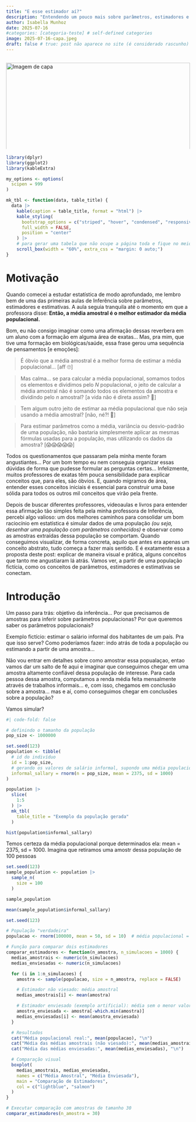 ```yaml
---
title: "E esse estimador aí?"
description: "Entendendo um pouco mais sobre parâmetros, estimadores e estimativas"
author: Isabella Munhoz
date: 2025-07-16
#categories: [categoria-teste] # self-defined categories
image: 2025-07-16-capa.jpeg
draft: false # true: post não aparece no site (é considerado rascunho)
---
```


<div style="width: 100%; height: 250px; overflow: hidden; margin-bottom: 1rem;">
  <img src="2025-07-16-capa.jpeg" alt="Imagem de capa" style="width: 100%; object-fit: cover; object-position: center;">
</div>

```r

library(dplyr)
library(ggplot2)
library(kableExtra)

my_options <- options(
  scipen = 999
)

mk_tbl <- function(data, table_title) {
  data |> 
    kable(caption = table_title, format = "html") |> 
    kable_styling(
      bootstrap_options = c("striped", "hover", "condensed", "responsive"),
      full_width = FALSE,
      position = "center"
    ) |> 
    # para gerar uma tabela que não ocupe a página toda e fique no meio
    scroll_box(width = "60%", extra_css = "margin: 0 auto;") 
}

```

# Motivação

Quando comecei a estudar estatística de modo aprofundado, me lembro bem de uma das primeiras aulas de Inferência sobre parâmetros, estimadores e estimativas. A aula seguia tranquila até o momento em que a professora disse: **Então, a média amostral é o melhor estimador da média populacional.**

Bom, eu não consigo imaginar como uma afirmação dessas reverbera em um aluno com a formação em alguma área de exatas... Mas, pra mim, que tive uma formação em biológicas/saúde, essa frase gerou uma sequência de pensamentos [e emoções]: 

> É óbvio que a média amostral é a melhor forma de estimar a média populacional... [aff 🙄]

> Mas calma... se para calcular a média populacional, somamos todos os elementos e dividimos pelo *N* populacional, o jeito de calcular a média amostral não é somando todos os elementos da amostra e dividindo pelo *n* amostral? [a vida não é direta assim? 👀]

> Tem algum outro jeito de estimar aa média populacional que não seja usando a média amostral? [não, né?! 😬]

> Para estimar parâmetros como a média, variância ou desvio-padrão de uma população, não bastaria simplesmente aplicar as mesmas fórmulas usadas para a população, mas utilizando os dados da amostra? [😱😱😱😱😱]

Todos os questionamentos que passaram pela minha mente foram angustiantes... Por um bom tempo eu nem conseguia organizar essas dúvidas de forma que pudesse formular as perguntas certas... Infelizmente, muitos professores de exatas têm pouca sensibilidade para explicar conceitos que, para eles, são óbvios. E, quando migramos de área, entender esses conceitos iniciais é essencial para construir uma base sólida para todos os outros mil conceitos que virão pela frente.

Depois de buscar diferentes professores, videoaulas e livros para entender essa afirmação tão simples feita pela minha professora de Inferência, percebi algo valioso: um dos melhores caminhos para consolidar um bom raciocínio em estatística é simular dados de uma população *(ou seja, desenhar uma população com parâmetros conhecidos)* e observar como as amostras extraídas dessa população se comportam. Quando conseguimos visualizar, de forma concreta, aquilo que antes era apenas um conceito abstrato, tudo começa a fazer mais sentido. E é exatamente essa a proposta deste post: explicar de maneira visual e prática, alguns conceitos que tanto me angustiaram lá atrás. Vamos ver, a partir de uma população fictícia, como os conceitos de parâmetros, estimadores e estimativas se conectam.

# Introdução

Um passo para trás: objetivo da inferência... Por que precisamos de amostras para inferir sobre parâmetros populacionas? Por que queremos saber os parâmetros populacionais?

Exemplo fictício: estimar o salário informal dos habitantes de um país. Pra que isso serve? Como poderíamos fazer: indo atrás de toda a população ou estimando a partir de uma amostra...

Não vou entrar em detalhes sobre como amostrar essa popualaçao, entao vamos dar um salto de fé aqui e imaginar que conseguimos chegar em uma amostra altamente confiável dessa população de interesse. Para cada pessoa dessa amostra, computamos a renda média feita mensalmente através de trabalhos informais... e, com isso, chegamos em conclusão sobre a amostra... mas e aí, como conseguimos chegar em conclusões sobre a população?

Vamos simular?


```r
#| code-fold: false

# definindo o tamanho da população
pop_size <- 1000000

set.seed(123)
population <- tibble(
  # id do indivíduo
  id = 1:pop_size,
  # gerando os valores de salário informal, supondo uma média populacional de 2375 e um desvio-padrão de 1000
  informal_sallary = rnorm(n = pop_size, mean = 2375, sd = 1000)
)

```

```r

population |> 
  slice(
    1:5
  ) |> 
  mk_tbl(
    table_title = "Exemplo da população gerada"
  )

```


```r

hist(population$informal_sallary)

```

Temos certeza da média populacional porque determinados ela: mean = 2375, sd = 1000. Imagina que retiramos uma amostr dessa população de 100 pessoas

```r

set.seed(123)
sample_population <- population |> 
  sample_n(
    size = 100
  )

sample_population

```

```r

mean(sample_population$informal_sallary)

```


```r

set.seed(123)

# População "verdadeira"
populacao <- rnorm(100000, mean = 50, sd = 10)  # média populacional = 50

# Função para comparar dois estimadores
comparar_estimadores <- function(n_amostra, n_simulacoes = 1000) {
  medias_amostrais <- numeric(n_simulacoes)
  medias_enviesadas <- numeric(n_simulacoes)

  for (i in 1:n_simulacoes) {
    amostra <- sample(populacao, size = n_amostra, replace = FALSE)

    # Estimador não viesado: média amostral
    medias_amostrais[i] <- mean(amostra)

    # Estimador enviesado (exemplo artificial): média sem o menor valor da amostra
    amostra_enviesada <- amostra[-which.min(amostra)]
    medias_enviesadas[i] <- mean(amostra_enviesada)
  }

  # Resultados
  cat("Média populacional real:", mean(populacao), "\n")
  cat("Média das médias amostrais (não viesado):", mean(medias_amostrais), "\n")
  cat("Média das médias enviesadas:", mean(medias_enviesadas), "\n")

  # Comparação visual
  boxplot(
    medias_amostrais, medias_enviesadas,
    names = c("Média Amostral", "Média Enviesada"),
    main = "Comparação de Estimadores",
    col = c("lightblue", "salmon")
  )
}

# Executar comparação com amostras de tamanho 30
comparar_estimadores(n_amostra = 30)


```






































